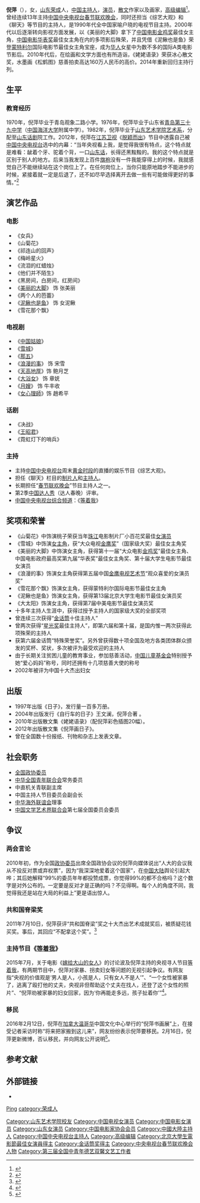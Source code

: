 {{BLPsources|time=2021-08-21T08:38:24+00:00}}
{{藝人
| 姓名     = 倪萍
| 類型     = 节目主持
| 圖片     =
| 圖片尺寸 =
| 圖片簡介 = 
| 原名     = 
| 外文名   =  
| 英文名   =  
| 綽號     = 
| 國籍     = {{PRC}}
| 民族     = [[汉族|汉族]]
| 籍貫     =
| 出生日期 = {{birth date and age|1959|2|15}} 
| 出生地點 = {{CHN}}[[山东省|山东省]][[烟台地区|烟台地区]][[荣成市|荣成市]]
| 職業     = [[演员|演员]]、[[主持人|主持人]]、[[作家|作家]]
| 語言     = [[汉语|汉语]]、[[英语|英语]]
| 教育程度 = [[山东艺术学院|山东艺术学院]]
| 宗教信仰 =  
| 配偶     = <!--{{marriage|姓名|结婚年|}} -->
| 儿女     = 
| 父母     = 
| 活躍年代 = 1982年至今
| 經紀公司 = 
| 代表作   = {{ubl|《山菊花》|《[[中国姑娘|中国姑娘]]》|《[[月嫂_(2010年电视剧)|月嫂]]》}}
| 網站     = <!-- {{URL|www.example.com}} -->
| 獎項     = {{Awards|award=小百花奖最佳女演员 |year= |title=《山菊花》 }} {{Awards|award=大众电视金鹰奖最佳女主角奖 |year=1988年 |title=《雪城》 }} {{Awards|award=第十一届“大众电影金鸡奖”最佳女主角 |year=2002年 |title=《美丽的大脚》 }} {{Awards|award=第九届“华表奖”最佳女主角奖 |year=2003年 |title=《美丽的大脚》 }} {{Awards|award=十届大学生电影节最佳女演员 |year=2003年 |title=《美丽的大脚》 }} {{Awards|award=第五届中国金鹰电视艺术节“观众喜爱的女演员奖” |year=2004年 |title=《浪漫的事》 }} {{Awards|award=金话筒十佳主持人 |year=1996年 |title= }} {{Awards|award=“星光奖”最佳主持人 |year= |title= }} {{Awards|award=第六届金话筒“特殊荣誉奖” |year= |title= }}
}}
'''倪萍'''（{{bd|1959年|2月15日|catIdx=N倪萍}}），女，[[山东|山东]][[荣成|荣成]]人，[[中华人民共和国|中国]][[主持人|主持人]]，[[演员|演员]]，[[散文|散文]]作家以及画家，[[高级编辑|高级编辑]]<ref>{{cite news |title=主持人介绍 |url=http://tv.cctv.com/lm/dzw/about/ |accessdate=2021-10-13 |work=央视网 |archive-date=2021-10-23 |archive-url=https://web.archive.org/web/20211023192629/http://tv.cctv.com/lm/dzw/about/ }}</ref>。曾经连续13年主持[[中国中央电视台|中国中央电视台]][[春节联欢晚会|春节联欢晚会]]，同时还担当《综艺大观》和《聊天》等节目的主持人，是1990年代全中国家喻户晓的电视节目主持。2000年代以后逐渐转向影视方面发展，以《美丽的大脚》拿下了[[中国电影金鸡奖|中国电影金鸡奖]]最佳女主角，[[中国电影华表奖|中国电影华表奖]]最佳女主角在内的多项影后殊荣，并且凭借《泥鳅也是鱼》荣登[[蒙特利尔|蒙特利尔]]国际电影节最佳女主角宝座，成为[[华人|华人]]女星中为数不多的国际A类电影节影后。2010年代后，在绘画和文学方面也有所造诣，《姥姥语录》荣获冰心散文奖，水墨画《松鹤图》慈善拍卖高达160万人民币的高价。2014年重新回归主持行列。

== 生平 ==
=== 教育经历 ===
1970年，倪萍毕业于青岛观象二路小学。1976年，倪萍毕业于山东省[[青岛第三十九中学|青岛第三十九中学]]（[[中国海洋大学|中国海洋大学]]附属中学）。1982年，倪萍毕业于[[山东艺术学院|山东艺术学院]][[艺术系|艺术系]]，分配至[[山东|山东]][[话剧|话剧]]院工作。2012年，倪萍在[[江苏卫视|江苏卫视]]《[[脱颖而出|脱颖而出]]》节目中透露自己被[[中国中央电视台|中国中央电视台]]选中的内幕：“当年央视看上我，是觉得我很有特点，这个特点就是难看：龇着个牙、驼着个背，一口[[山东话|山东话]]，长得还黑黢黢的。我的这个特点就是区别于别人的地方。后来当我发现上百件[[旗袍|旗袍]]没有一件我能穿得上的时候，我就感觉自己不能继续站在这个岗位上了。在任何岗位上，当你只能原地踏步不能进步的时候，紧接着就一定是后退了，还不如尽早选择离开去做一些有可能做得更好的事情。”<ref>{{cite web |url=http://culture.ifeng.com/1/detail_2012_05/08/14384079_0.shtml |title=倪萍曝退出主持圈内幕：被央视看上因长得丑|accessdate=2012-05-08|publisher=凤凰网 |work= |language=zh-cn |archive-date=2012-05-10|archive-url=https://web.archive.org/web/20120510202841/http://culture.ifeng.com/1/detail_2012_05/08/14384079_0.shtml |dead-url=no}}</ref>

== 演艺作品 ==
=== 电影 ===
*《女兵》
*《山菊花》
*《祁连山的回声》
*《梅岭星火》
*《流泪的红蜡烛》
*《他们并不陌生》
*《黑房间，白房间，红房间》
*《[[美丽的大脚|美丽的大脚]]》 饰 张美丽
*《两个人的芭蕾》
*《[[泥鳅也是鱼|泥鳅也是鱼]]》 饰 女泥鳅
*《雪花那个飘》

=== 电视剧 ===
*《[[中国姑娘|中国姑娘]]》
*《[[雪城|雪城]]》
*《[[那五|那五]]》
*《[[浪漫的事|浪漫的事]]》 饰 宋雪
*《[[天高地厚|天高地厚]]》饰 鲍月芝
*《[[大浴女|大浴女]]》 饰 章妩
*《[[月嫂_(2010年电视剧)|月嫂]]》 饰 牛丰收
*《[[女心理師_(電視劇)|女心理師]]》饰 趙希平

=== 话剧 ===
*《决战》
*《[[王昭君|王昭君]]》
*《霓虹灯下的哨兵》

=== 主持 ===
*主持[[中国中央电视台|中国中央电视台]]周末[[黄金时段|黄金时段]]的直播的娱乐节目《综艺大观》。
*担任《聊天》栏目的[[制片人|制片人]]和[[主持人|主持人]]。
*长期担任“[[春节联欢晚会|春节联欢晚会]]”节目主持人之一。
*第2季[[中国达人秀|中国达人秀]]（达人春晚）评审。
*[[中国中央电视台综合频道|中国中央电视台综合频道]]：《[[等着我|等着我]]》

== 奖项和荣誉 ==
*《山菊花》中饰演桃子荣获当年[[珠江|珠江]]电影制片厂小百花奖最佳[[女演员|女演员]]
*《雪城》中饰演[[女主角|女主角]]，获“大众电视[[金鹰奖|金鹰奖]]”（国家级大奖）最佳女主角奖
*《美丽的大脚》中饰演女主角，获得第十一届“大众电影[[金鸡奖|金鸡奖]]”最佳女主角、中国电影政府最高奖第九届“华表奖”最佳女主角奖、第十届大学生电影节最佳女演员
*《浪漫的事》饰演女主角获得第五届中国[[金鹰电视艺术节|金鹰电视艺术节]]“观众喜爱的女演员奖”
*《雪花那个飘》饰演女主角，获得蒙特利尔国际电影节最佳女主角
* 《泥鳅也是鱼》饰演女主角，获得第13届北京大学生电影节最佳女演员奖
* 《大太阳》饰演女主角，获得第7届中美电影节最佳女演员奖
*十多年主持人生涯中，获得过授予主持人的国家级大奖的全部奖项
*曾连续三次获得“[[金话筒|金话筒]]十佳主持人”
*曾两次获得“[[星光奖|星光奖]]最佳主持人”，即第六届和第十届，是国内惟一两次获得此项殊荣的主持人
*获第六届金话筒“特殊荣誉奖”。另外曾获得数十项全国及地方各类团体群众颁发的奖杯、奖状，多次被评为最受欢迎的主持人
* 由于长期关注贫困儿童的教育事业，参加慈善活动，[[中国儿童基金会|中国儿童基金会]]特别授予她“爱心妈妈”称号，同时还拥有十几项慈善大使的称号
* 2002年被评为中国十大杰出妇女

==出版==
*1997年出版《日子》，发行量一百多万册。
*2004年出版发行《自行车的日子》王文澜，倪萍合著 。
*2010年出版散文集《姥姥语录》（配倪萍彩色插图20幅）。
*2012年出版散文集《倪萍画日子》。
*曾在全国数十份报纸、刊物和杂志上发表文章。

== 社会职务 ==
* [[全国政协委员|全国政协委员]]
* [[中华全国青年联合会|中华全国青年联合会]]常务委员
* 中直机关青联副主席
* 中国主持人节目委员会副会长
* [[中华海外联谊会|中华海外联谊会]]理事
* [[中国文学艺术界联合会|中国文学艺术界联合会]]第七届全国委员会委员

== 争议 ==
=== 两会言论 ===
2010年初，作为全国[[政协委员|政协委员]]出席全国政协会议的倪萍向媒体说出“人大的会议我从不投反对票或弃权票”，因为“我深深地爱着这个国家”，在[[中国大陆|中国大陆]]舆论引起大哗；其后她解释“99%的委员年年都投赞成票，你觉得99%的都不合格吗？这个数字是对外公布的。一定要是反对才是正确的吗？不见得啊。每个人的角度不同，我觉得我还是站在大局的利益上”更是语出惊人。{{来源请求}}

=== 共和国脊梁奖 ===
2011年7月10日，倪萍获评“共和国脊梁”奖之十大杰出艺术成就奖后，被质疑花钱买奖。事后，其回应“不配拿这个奖”。<ref>{{cite web|url=http://news.sina.com.cn/c/2011-07-17/021222826378.shtml | title=中华脊梁功勋中国系列人物评选被曝需缴9800元|accessdate=2012-07-19 | archive-date=2020-04-16 | archive-url=https://web.archive.org/web/20200416214434/http://news.sina.com.cn/c/2011-07-17/021222826378.shtml | dead-url=no }}</ref>

===主持节目《[[等着我|等着我]]》===
2015年7月，关于电影《[[嫁给大山的女人|嫁给大山的女人]]》的讨论波及倪萍主持的央视寻人节目[[等着我|等着我]]，有两期节目中，倪萍对家暴、拐卖妇女等问题的无视引起争议。有网友指“央视的价值观是‘男人是人，小孩是人，只有女人不是人’”、“一个女性被家暴了，逃离了殴打他的丈夫，央视非但帮助这个丈夫在找人，还登了这个女性的照片”、“倪萍劝被家暴的妇女回家，因为‘你再能走多远，孩子扯着你’”<ref>{{Cite web |url=http://ent.qq.com/a/20150730/020229.htm |title=不止《嫁给大山的女人》 歌颂拐卖妇女 |accessdate=2015-08-01 |archive-date=2016-05-30 |archive-url=https://web.archive.org/web/20160530043004/http://ent.qq.com/a/20150730/020229.htm |dead-url=no }}</ref>。

===移民===
2016年2月12日，倪萍在[[加拿大|加拿大]][[温哥华|温哥华]]中国文化中心举行的“倪萍书画展”上，在接受记者采访时称“将来把家搬到这儿来”，网友纷纷表示倪萍要移民。2月16日，倪萍更新微博，否认移民，并向网友公开说明<ref>{{cite news |title=倪萍晒护照否认将移民加拿大 |url=http://edu.gmw.cn/newspaper/2016-02/18/content_111102550.htm |publisher=大连晚报 |date=2016-02-18 |accessdate=2016-02-18 |deadurl=yes |archiveurl=https://web.archive.org/web/20160219103729/http://edu.gmw.cn/newspaper/2016-02/18/content_111102550.htm |archivedate=2016-02-19 }}</ref>。

== 参考文献 ==
{{Reflist}}

== 外部链接 ==
* {{Sinaweibo|niping}}

{{中国电影金凤凰奖}}
{{中国电影金鸡奖最佳女主角}}
{{中国电影华表奖优秀女演员}}
{{长春电影节最佳女主角}}
{{北京大學生電影節最佳女演員}}
{{第三届全国中青年德艺双馨文艺工作者}}
{{中国电影家协会第八届理事会}}
{{声临其境}}

{{Authority control}}
{{DEFAULTSORT:Ni倪萍}}
[[category:倪姓|Ping]]
[[category:荣成人|category:荣成人]]
[[Category:山东艺术学院校友|Category:山东艺术学院校友]]
[[Category:中国电视女演员|Category:中国电视女演员]]
[[Category:中国电影女演员|Category:中国电影女演员]]
[[Category:山东女演员|Category:山东女演员]]
[[Category:中国电影家协会会员|Category:中国电影家协会会员]]
[[Category:中國大陸主持人|Category:中國大陸主持人]]
[[Category:中国中央电视台主持人|Category:中国中央电视台主持人]]
[[Category:高级编辑|Category:高级编辑]]
[[Category:北京大學生電影節最佳女演員得主|Category:北京大學生電影節最佳女演員得主]]
[[Category:金话筒奖得主|Category:金话筒奖得主]]
[[Category:中央电视台春节联欢晚会人物|Category:中央电视台春节联欢晚会人物]]
[[Category:第三届全国中青年德艺双馨文艺工作者|Category:第三届全国中青年德艺双馨文艺工作者]]